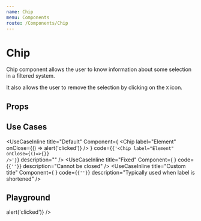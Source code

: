 ```yaml
---
name: Chip
menu: Components
route: /Components/Chip
---
```



# Chip

Chip component allows the user to know information about some selection in a filtered system.

It also allows the user to remove the selection by clicking on the ```X``` icon.

## Props
<Props of={ChipPropsComponent} />

## Use Cases
<UseCaseInline
  title="Default"
  Component={
    <Chip label="Element" onClose={() => alert('clicked')} />
  }
  code={<code>{'<Chip label="Element" onClose={()=>{}} />'}</code>}
  description=""
/>
<UseCaseInline
  title="Fixed"
  Component={
    <Chip label="Element"/>
  }
  code={<code>{'<Chip label="Element" />'}</code>}
  description="Cannot be closed"
/>
<UseCaseInline
  title="Custom title"
  Component={
    <Chip label="KWC" title="Konstellation Web Components"/>
  }
  code={<code>{'<Chip label="KWC" title="Konstellation Web Components"/>'}</code>}
  description="Typically used when label is shortened"
/>

## Playground

<Playground>
  <Chip
    label="CLICK ME"
    title="Chip title!"
    onClose={() => alert('clicked')}
  />
</Playground>
